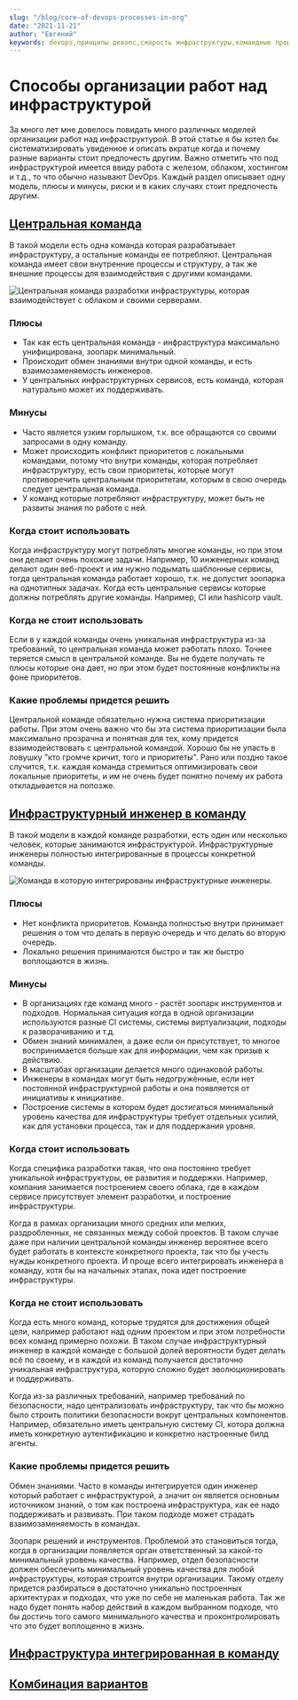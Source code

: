 ```yaml
---
slug: "/blog/core-of-devops-processes-in-org"
date: "2021-11-21"
author: "Евгений"
keywords: devops,принципы девопс,скорость инфраструктуры,командные процессы
---
```

# Способы организации работ над инфраструктурой

<!-- cut -->
За много лет мне довелось повидать много различных моделей организации работ над инфраструктурой.
В этой статье я бы хотел бы систематизировать увиденное и описать вкратце когда и почему разные варианты стоит предпочесть другим.
Важно отметить что под инфраструктурой имеется ввиду работа с железом, облаком, хостингом и т.д., то что обычно называют DevOps.
Каждый раздел описывает одну модель, плюсы и минусы, риски и в каких случаях стоит предпочесть другим.
<!-- cut -->

<h2 id={"central-team"}><a href={"#central-team"}>Центральная команда</a></h2>

В такой модели есть одна команда которая разрабатывает инфраструктуру, а остальные команды ее потребляют.
Центральная команда имеет свои внутренние процессы и структуру, а так же внешние процессы для взаимодействия с другими командами.

![Центральная команда разработки инфраструктуры, которая взаимодействует с облаком и своими серверами.](../images/central-infra-team.png)

### Плюсы

* Так как есть центральная команда - инфраструктура максимально унифицирована, зоопарк минимальный.
* Происходит обмен знаниями внутри одной команды, и есть взаимозаменяемость инженеров.
* У центральных инфраструктурных сервисов, есть команда, которая натурально может их поддерживать.

### Минусы

* Часто является узким горлышком, т.к. все обращаются со своими запросами в одну команду.
* Может происходить конфликт приоритетов с локальными командами, потому что внутри команды, которая потребляет инфраструктуру,
есть свои приоритеты, которые могут противоречить центральным приоритетам, которым в свою очередь следует центральная команда.
* У команд которые потребляют инфраструктуру, может быть не развиты знания по работе с ней.

### Когда стоит использовать

Когда инфраструктуру могут потреблять многие команды, но при этом они делают очень похожие задачи.
Например, 10 инженерных команд делают один веб-проект и им нужно подымать шаблонные сервисы, тогда центральная команда работает хорошо, т.к. не допустит зоопарка на однотипных задачах.
Когда есть центральные сервисы которые должны потреблять другие команды. Например, CI или hashicorp vault.

### Когда не стоит использовать

Если в у каждой команды очень уникальная инфраструктура из-за требований, то центральная команда может работать плохо.
Точнее теряется смысл в центральной команде. Вы не будете получать те плюсы которые она дает, но при этом будет постоянные конфликты на фоне приоритетов.

### Какие проблемы придется решить

Центральной команде обязательно нужна система приоритизации работы. При этом
очень важно что бы эта система приоритизации была максимально прозрачна и понятная для тех, кому придется взаимодействовать с центральной командой.
Хорошо бы не упасть в ловушку "кто громче кричит, того и приоритеты". Рано или поздно такое случится, т.к. каждая команда стремиться оптимизировать
свои локальные приоритеты, и им не очень будет понятно почему их работа откладывается на попозже.

<h2 id={"infra-eng-in-team"}><a href={"#infra-eng-in-team"}>Инфраструктурный инженер в команду</a></h2>

В такой модели в каждой команде разработки, есть один или несколько человек, которые занимаются инфраструктурой.
Инфраструктурные инженеры полностью интегрированные в процессы конкретной команды.

![Команда в которую интегрированы инфраструктурные инженеры.](../images/infra-eng-in-team.png)

### Плюсы

* Нет конфликта приоритетов. Команда полностью внутри принимает решения о том что делать в первую очередь и что делать во вторую очередь.
* Локально решения принимаются быстро и так же быстро воплощаются в жизнь.

### Минусы

* В организациях где команд много - растёт зоопарк инструментов и подходов.
Нормальная ситуация когда в одной организации используются разные CI системы, системы виртуализации, подходы к разворачиванию и т.д.
* Обмен знаний минимален, а даже если он присутствует, то многое воспринимается больше как для информации, чем как призыв к действию.
* В масштабах организации делается много одинаковой работы.
* Инженеры в командах могут быть недогружённые, если нет постоянной инфраструктурной работы и она появляется от инициативы к инициативе.
* Построение системы в котором будет достигаться минимальный уровень качества для инфраструктуры требует отдельных усилий, как для установки процесса, так и для поддержания уровня.

### Когда стоит использовать

Когда специфика разработки такая, что она постоянно требует уникальной инфраструктуры, ее развития и поддержки.
Например, компания занимается построением своего облака, где в каждом сервисе присутствует элемент разработки, и построение инфраструктуры.

Когда в рамках организации много средних или мелких, раздробленных, не связанных между собой проектов.
В таком случае даже при наличии центральной команды инженер вероятнее всего будет работать в контексте конкретного проекта, так что бы учесть нужды конкретного проекта.
И проще всего интегрировать инженера в команду, хотя бы на начальных этапах, пока идет построение инфраструктуры.

### Когда не стоит использовать

Когда есть много команд, которые трудятся для достижения общей цели, например работают над одним проектом и при этом потребности всех команд примерно похожи.
В таком случае инфраструктурный инженер в каждой команде с большой долей вероятности будет делать всё по своему,
и в каждой из команд получается достаточно уникальная инфраструктура, которую сложно будет эволюционировать и поддерживать.

Когда из-за различных требований, например требований по безопасности, надо централизовать инфраструктуру,
так что бы можно было строить политики безопасности вокруг центральных компонентов.
Например, обязательно иметь центральную систему CI, котора должна иметь конкретную аутентификацию и конкретно настроенные билд агенты.

### Какие проблемы придется решить

Обмен знаниями. Часто в команды интегрируется один инженер который работает с инфраструктурой,
а значит он является основным источником знаний, о том как построена инфраструктура, как ее надо поддерживать и развивать.
При таком подходе может страдать взаимозаменяемость в командах.

Зоопарк решений и инструментов. Проблемой это становиться тогда, когда в организации появляется орган ответственный за какой-то минимальный уровень качества.
Например, отдел безопасности должен обеспечить минимальный уровень качества для любой инфраструктуры, которая строится внутри организации.
Такому отделу придется разбираться в достаточно уникально построенных архитектурах и подходах, что уже по себе не маленькая работа.
Так же надо будет понять набор действий в каждом выбранном подходе, что бы достичь того самого минимального качества и проконтролировать что это будет воплощенно в жизнь.

<h2 id={"infra-in-team"}><a href={"#infra-in-team"}>Инфраструктура интегрированная в команду</a></h2>

<h2 id={"mixed-approach"}><a href={"#mixed-approach"}>Комбинация вариантов</a></h2>
